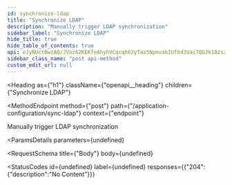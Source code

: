 ```yaml
---
id: synchronize-ldap
title: "Synchronize LDAP"
description: "Manually trigger LDAP synchronization"
sidebar_label: "Synchronize LDAP"
hide_title: true
hide_table_of_contents: true
api: eJyNUctOwzAQ/JVoz62KEKfeAhyhVCqcqh62yTax5NpmvakIUf6d3Uai7QGJk18zszPjAWrKFbskLgZYwiuGDr3vC2HXNMTFy3O5LnIfqpZjcN94xs2AKacYMmVYDnB/92DLrdIqFk8xCAWBcZxBpqpjJz0stwM8EjJx2Umrx924m4Fgo1JbKFPyrjpPMfrBNR1PMxV0JGljrdopZlETCU0AFnghzatr0sKMz32NSdEuHKLZVIRgJbpVW+LEk2ro+4k4T9ZBH2zEEYMRAh4Nsvktgc6tKOUm8aRsef9fo/TJpIW+ZJE8umCjO/amNqXbwp/plH/Jp/W01ooShmGPmT7Yj6Ndf3bEVrtuT8gO9xZYW7/qc/22eddf+gFlALc5
sidebar_class_name: "post api-method"
custom_edit_url: null
---
```



<Heading
  as={"h1"}
  className={"openapi__heading"}
  children={"Synchronize LDAP"}
>
</Heading>

<MethodEndpoint
  method={"post"}
  path={"/application-configuration/sync-ldap"}
  context={"endpoint"}
>
  
</MethodEndpoint>



Manually trigger LDAP synchronization

<ParamsDetails
  parameters={undefined}
>
  
</ParamsDetails>

<RequestSchema
  title={"Body"}
  body={undefined}
>
  
</RequestSchema>

<StatusCodes
  id={undefined}
  label={undefined}
  responses={{"204":{"description":"No Content"}}}
>
  
</StatusCodes>


      